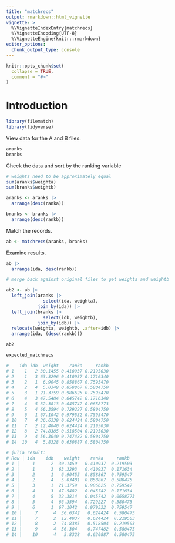```yaml
---
title: "matchrecs"
output: rmarkdown::html_vignette
vignette: >
  %\VignetteIndexEntry{matchrecs}
  %\VignetteEncoding{UTF-8}
  %\VignetteEngine{knitr::rmarkdown}
editor_options: 
  chunk_output_type: console
---
```


```r
knitr::opts_chunk$set(
  collapse = TRUE,
  comment = "#>"
)
```

# Introduction


```r
library(filematch)
library(tidyverse)

```

View data for the A and B files.

```r

aranks
branks

```
Check the data and sort by the ranking variable

```r

# weights need to be approximately equal
sum(aranks$weighta)
sum(branks$weightb)

aranks <- aranks |> 
  arrange(desc(ranka))

branks <- branks |> 
  arrange(desc(rankb))

```

Match the records.

```r

ab <- matchrecs(aranks, branks)

```

Examine results.

```r
ab |>
  arrange(ida, desc(rankb))

# merge back against original files to get weighta and weightb

ab2 <- ab |> 
  left_join(aranks |> 
              select(ida, weighta),
            join_by(ida)) |> 
  left_join(branks |> 
              select(idb, weightb),
            join_by(idb)) |> 
  relocate(weighta, weightb, .after=idb) |> 
  arrange(ida, (desc(rankb)))

ab2

```


```r

expected_matchrecs

#    ida idb  weight    ranka     rankb
# 1    1   2 30.1455 0.410937 0.2195030
# 2    1   3 63.3296 0.410937 0.1716340
# 3    2   1  6.9045 0.858867 0.7595470
# 4    2   4  5.0349 0.858867 0.5804750
# 5    3   1 21.3759 0.986625 0.7595470
# 6    4   3 47.5484 0.045742 0.1716340
# 7    4   5 32.3813 0.045742 0.0658773
# 8    5   4 66.3594 0.729227 0.5804750
# 9    6   1 67.1042 0.979532 0.7595470
# 10   7   4 36.6339 0.624424 0.5804750
# 11   7   2 12.4040 0.624424 0.2195030
# 12   8   2 74.8385 0.518504 0.2195030
# 13   9   4 56.3040 0.747482 0.5804750
# 14  10   4  5.8328 0.630887 0.5804750

# julia result:
# Row │ ida    idb    weight    ranka     rankb
# 1 │     1      2  30.1459   0.410937  0.219503
# 2 │     1      3  63.3293   0.410937  0.171634
# 3 │     2      1   6.90455  0.858867  0.759547
# 4 │     2      4   5.03481  0.858867  0.580475
# 5 │     3      1  21.3759   0.986625  0.759547
# 6 │     4      3  47.5482   0.045742  0.171634
# 7 │     4      5  32.3814   0.045742  0.0658773
# 8 │     5      4  66.3594   0.729227  0.580475
# 9 │     6      1  67.1042   0.979532  0.759547
# 10 │     7      4  36.6342   0.624424  0.580475
# 11 │     7      2  12.4037   0.624424  0.219503
# 12 │     8      2  74.8385   0.518504  0.219503
# 13 │     9      4  56.304    0.747482  0.580475
# 14 │    10      4   5.8328   0.630887  0.580475
```

